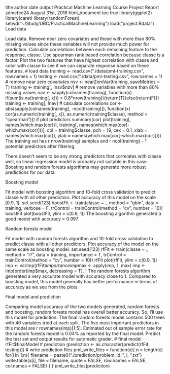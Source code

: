 title	author	date	output
Practical Machine Learning Course Project Report
zdmcfee24
August 31st, 2016
html_document
toc
true
library(ggplot2)
library(caret)
library(randomForest)
setwd("~/Study/UBC/PracticalMachineLearning")
load("project.Rdata")
Load data

Load data.
Remove near zero covariates and those with more than 80% missing values since these variables will not provide much power for prediction.
Calculate correlations between each remaining feature to the response, classe. Use spearman rank based correlation because classe is a factor.
Plot the two features that have highest correlation with classe and color with classe to see if we can separate response based on these features.
# load data
training <- read.csv("./data/pml-training.csv", row.names = 1)
testing <- read.csv("./data/pml-testing.csv", row.names = 1)
# remove near zero covariates
nsv <- nearZeroVar(training, saveMetrics = T)
training <- training[, !nsv$nzv]
# remove variables with more than 80% missing values
nav <- sapply(colnames(training), function(x) if(sum(is.na(training[, x])) > 0.8*nrow(training)){return(T)}else{return(F)})
training <- training[, !nav]
# calculate correlations
cor <- abs(sapply(colnames(training[, -ncol(training)]), function(x) cor(as.numeric(training[, x]), as.numeric(training$classe), method = "spearman")))
# plot predictors 
summary(cor)
plot(training[, names(which.max(cor))], training[, names(which.max(cor[-which.max(cor)]))], col = training$classe, pch = 19, cex = 0.1, xlab = names(which.max(cor)), ylab = names(which.max(cor[-which.max(cor)])))
The training set has r nrow(training) samples and r ncol(training) - 1 potential predictors after filtering.

There doesn't seem to be any strong predictors that correlates with classe well, so linear regression model is probably not suitable in this case. Boosting and random forests algorithms may generate more robust predictions for our data.

Boosting model

Fit model with boosting algorithm and 10-fold cross validation to predict classe with all other predictors.
Plot accuracy of this model on the scale [0.9, 1].
set.seed(123)
boostFit <- train(classe ~ ., method = "gbm", data = training, verbose = F, trControl = trainControl(method = "cv", number = 10))
boostFit
plot(boostFit, ylim = c(0.9, 1))
The boosting algorithm generated a good model with accuracy = 0.997.

Random forests model

Fit model with random forests algorithm and 10-fold cross validation to predict classe with all other predictors.
Plot accuracy of the model on the same scale as boosting model.
set.seed(123)
rfFit <- train(classe ~ ., method = "rf", data = training, importance = T, trControl = trainControl(method = "cv", number = 10))
rfFit
plot(rfFit, ylim = c(0.9, 1))
imp <- varImp(rfFit)$importance
imp$max <- apply(imp, 1, max)
imp <- imp[order(imp$max, decreasing = T), ]
The random forests algorithm generated a very accurate model with accuracy close to 1. Compared to boosting model, this model generally has better performance in terms of accuracy as we see from the plots.

Final model and prediction

Comparing model accuracy of the two models generated, random forests and boosting, random forests model has overall better accuracy. So, I'll use this model for prediction.
The final random forests model contains 500 trees with 40 variables tried at each split. The five most important predictors in this model are r rownames(imp)[1:5].
Estimated out of sample error rate for the random forests model is 0.04% as reported by the final model.
Predict the test set and output results for automatic grader.
# final model
rfFit$finalModel
# prediction
(prediction <- as.character(predict(rfFit, testing)))
# write prediction files
pml_write_files = function(x){
  n = length(x)
  for(i in 1:n){
    filename = paste0("./prediction/problem_id_", i, ".txt")
    write.table(x[i], file = filename, quote = FALSE, row.names = FALSE, col.names = FALSE)
  }
}
pml_write_files(prediction)
